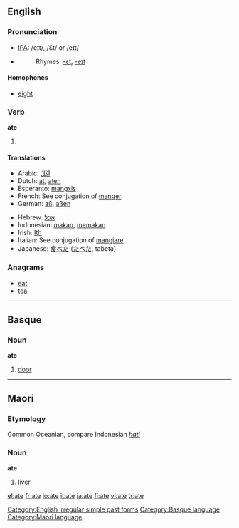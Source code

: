 {{see|ATE|até|-ate}}
==English==

=== Pronunciation ===
*[[w:IPA|IPA]]: {{US}} /eɪt/, {{UK}} /Ɛt/ or /eɪt/
*{{audio|en-us-ate.ogg|Audio (US)}}
*:Rhymes: [[Rhymes:English:-ɛt|-ɛt]], [[Rhymes:English:-eɪt|-eɪt]]

====Homophones====
*[[eight]]

===Verb===
'''ate'''
# {{simple past of|''[[eat]]''}}

====Translations====
{{top}}
*Arabic: [[أكَلَ]]
*Dutch: [[at]], [[aten]]
*Esperanto: [[mangxis]]
*French: See conjugation of [[manger]]
*German: [[aß]], [[aßen]]
{{mid}}
*Hebrew: [[אכל]]
*Indonesian: [[makan]], [[makan|memakan]]
*Irish: [[Ith]]
*Italian: See conjugation of [[mangiare]]
*Japanese: [[食べた]] ([[たべた]], tabeta)
{{bottom}}

===Anagrams===
*[[eat]]
*[[tea]]

[[Category:English irregular simple past forms]]

----

==Basque==
===Noun===
'''ate'''

# [[door]]

[[Category:Basque language]]

----

==Maori==
===Etymology===
Common Oceanian, compare Indonesian ''[[hati]]''
===Noun===
'''ate'''

# [[liver]]

[[Category:Maori language]]

[[el:ate]]
[[fr:ate]]
[[io:ate]]
[[it:ate]]
[[ja:ate]]
[[fi:ate]]
[[vi:ate]]
[[tr:ate]]